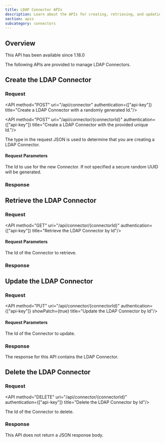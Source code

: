 ```yaml
---
title: LDAP Connector APIs
description: Learn about the APIs for creating, retrieving, and updating LDAP Connectors.
section: apis
subcategory: connectors
---
```


## Overview

<Aside type="version">
This API has been available since 1.18.0
</Aside>

The following APIs are provided to manage LDAP Connectors.

## Create the LDAP Connector

### Request

<API method="POST" uri="/api/connector" authentication={["api-key"]} title="Create a LDAP Connector with a randomly generated Id."/>

<API method="POST" uri="/api/connector/{connectorId}" authentication={["api-key"]} title="Create a LDAP Connector with the provided unique Id."/>

The <InlineField>type</InlineField> in the request JSON is used to determine that you are creating a LDAP Connector.

#### Request Parameters

<APIBlock>
  <APIField name="connectorId" type="UUID" optional defaults="secure random UUID">
    The Id to use for the new Connector. If not specified a secure random UUID will be generated.
  </APIField>
</APIBlock>

<LdapRequestBody />

### Response

<StandardPostResponseCodes never_search_error />

<LdapResponseBody />

## Retrieve the LDAP Connector

### Request

<API method="GET" uri="/api/connector/{connectorId}" authentication={["api-key"]} title="Retrieve the LDAP Connector by Id"/>

#### Request Parameters

<APIBlock>
  <APIField name="connectorId" type="UUID" required>
    The Id of the Connector to retrieve.
  </APIField>
</APIBlock>

### Response

<StandardGetResponseCodes never_search_error />

<LdapResponseBody />

## Update the LDAP Connector

<GenericUpdateExplanationFragment capitalized_object_name="LDAP Connector" />

### Request

<API method="PUT" uri="/api/connector/{connectorId}" authentication={["api-key"]} showPatch={true} title="Update the LDAP Connector by Id"/>

#### Request Parameters

<APIBlock>
  <APIField name="connectorId" type="UUID" required>
    The Id of the Connector to update.
  </APIField>
</APIBlock>

<LdapRequestBody />

### Response

The response for this API contains the LDAP Connector.

<StandardPutResponseCodes never_search_error />

<LdapResponseBody />

## Delete the LDAP Connector

### Request

<API method="DELETE" uri="/api/connector/{connectorId}" authentication={["api-key"]} title="Delete the LDAP Connector by Id"/>

<APIBlock>
  <APIField name="connectorId" type="UUID" required>
    The Id of the Connector to delete.
  </APIField>
</APIBlock>

### Response

This API does not return a JSON response body.

<StandardDeleteResponseCodes never_search_error />

